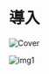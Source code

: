 # 導入
![Cover](https://github.com/Dolphin-kun/YMM4-info/blob/3bb521d7a77d3dd08af52e59c36281a6dfa27112/public/assets/tips/posts/start-up/cover.png)

![img1](https://github.com/Dolphin-kun/YMM4-info/blob/3bb521d7a77d3dd08af52e59c36281a6dfa27112/public/assets/tips/posts/start-up/1.png)
